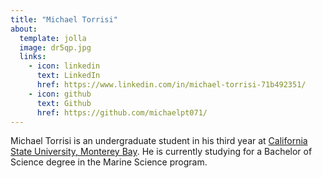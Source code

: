 ```yaml
---
title: "Michael Torrisi"
about:
  template: jolla
  image: dr5qp.jpg
  links:
    - icon: linkedin
      text: LinkedIn
      href: https://www.linkedin.com/in/michael-torrisi-71b492351/
    - icon: github
      text: Github
      href: https://github.com/michaelpt071/
---
```


Michael Torrisi is an undergraduate student in his third year at [California State University, Monterey Bay](https://csumb.edu/marinescience/). He is currently studying for a Bachelor of Science degree in the Marine Science program. 
